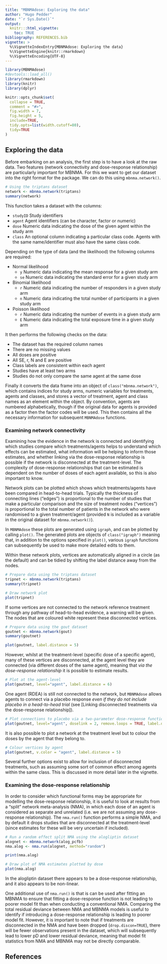 ---
title: "MBNMAdose: Exploring the data"
author: "Hugo Pedder"
date: "`r Sys.Date()`"
output:
  knitr:::html_vignette:
    toc: TRUE
bibliography: REFERENCES.bib
vignette: >
  %\VignetteIndexEntry{MBNMAdose: Exploring the data}
  %\VignetteEngine{knitr::rmarkdown}
  %\VignetteEncoding{UTF-8}
---

```{r setup, include = FALSE}
library(MBNMAdose)
#devtools::load_all()
library(rmarkdown)
library(knitr)
library(dplyr)

knitr::opts_chunk$set(
  collapse = TRUE,
  comment = "#>",
  fig.width = 7,
  fig.height = 5,
  include=TRUE,
  tidy.opts=list(width.cutoff=80),
  tidy=TRUE
)
```

## Exploring the data

Before embarking on an analysis, the first step is to have a look at the
raw data. Two features (network connectivity and dose-response
relationship) are particularly important for MBNMA. For this we want to
get our dataset into the right format for the package. We can do this
using `mbnma.network()`.

```{r}
# Using the triptans dataset
network <- mbnma.network(triptans)
summary(network)
```

This function takes a dataset with the columns:

-   `studyID` Study identifiers
-   `agent` Agent identifiers (can be character, factor or numeric)
-   `dose` Numeric data indicating the dose of the given agent within
    the study arm
-   `class` An optional column indicating a particular class code.
    Agents with the same name/identifier must also have the same class
    code.

Depending on the type of data (and the likelihood) the following columns
are required:

-   Normal likelihood
    -   `y` Numeric data indicating the mean response for a given study
        arm
    -   `se` Numeric data indicating the standard error for a given
        study arm
-   Binomial likelihood
    -   `r` Numeric data indicating the number of responders in a given
        study arm
    -   `n` Numeric data indicating the total number of participants in
        a given study arm
-   Poisson likelihood
    -   `r` Numeric data indicating the number of events in a given
        study arm
    -   `E` Numeric data indicating the total exposure time in a given
        study arm

It then performs the following checks on the data:

-   The dataset has the required column names
-   There are no missing values
-   All doses are positive
-   All SE, r, N and E are positive
-   Class labels are consistent within each agent
-   Studies have at least two arms
-   Studies do not only compare the same agent at the same dose

Finally it converts the data frame into an object of
`class("mbnma.network")`, which contains indices for study arms, numeric
variables for treatments, agents and classes, and stores a vector of
treatment, agent and class names as an element within the object. By
convention, agents are numbered alphabetically, though if the original
data for agents is provided as a factor then the factor codes will be
used. This then contains all the necessary information for subsequent
`MBNMAdose` functions.

### Examining network connectivity

Examining how the evidence in the network is connected and identifying
which studies compare which treatments/agents helps to understand which
effects can be estimated, what information will be helping to inform
those estimates, and whether linking via the dose-response relationship
is possible if the network is disconnected at the treatment-level. The
complexity of dose-response relationships that can be estimated is
dependent on the number of doses of each agent available, so this is
also important to know.

Network plots can be plotted which shows which treatments/agents have
been compared in head-to-head trials. Typically the thickness of
connecting lines ("edges") is proportional to the number of studies that
make a particular comparison and the size of treatment nodes
("vertices") is proportional to the total number of patients in the
network who were randomised to a given treatment/agent (provided `N` is
included as a variable in the original dataset for `mbnma.network()`).

In `MBNMAdose` these plots are generated using `igraph`, and can be
plotted by calling `plot()`. The generated plots are objects of
`class("igraph")` meaning that, in addition to the options specified in
`plot()`, various `igraph` functions can subsequently be used to make
more detailed edits to them.

Within these network plots, vertices are automatically aligned in a
circle (as the default) and can be tidied by shifting the label distance
away from the nodes.

```{r, error = TRUE, purl = FALSE}
# Prepare data using the triptans dataset
tripnet <- mbnma.network(triptans)
summary(tripnet)

# Draw network plot
plot(tripnet)
```

If some vertices are not connected to the network reference treatment
through any pathway of head-to-head evidence, a warning will be given.
The nodes that are coloured white represent these disconnected vertices.

```{r, message=FALSE, warning=FALSE}
# Prepare data using the gout dataset
goutnet <- mbnma.network(gout)
summary(goutnet)
```

```{r}
plot(goutnet, label.distance = 5)
```

However, whilst at the treatment-level (specific dose of a specific
agent), many of these vertices are disconnected, at the agent level they
are connected (via different doses of the same agent), meaning that *via
the dose-response relationship* it is possible to estimate results.

```{r}
# Plot at the agent-level
plot(goutnet, level="agent", label.distance = 6)
```

One agent (RDEA) is still not connected to the network, but `MBNMAdose`
allows agents to connect via a placebo response *even if they do not
include placebo in a head-to-head trial* (see [Linking disconnected
treatments via the dose-response relationship]).

```{r}
# Plot connections to placebo via a two-parameter dose-response function (e.g. Emax)
plot(goutnet, level="agent", doselink = 2, remove.loops = TRUE, label.distance = 6)
```

It is also possible to plot a network at the treatment level but to
colour the doses by the agent that they belong to.

```{r, results="hide"}
# Colour vertices by agent
plot(goutnet, v.color = "agent", label.distance = 5)
```

Several further options exist to allow for inclusion of disconnected
treatments, such as assuming some sort of common effect among agents
within the same class. This is discussed in more detail later in the
vignette.

### Examining the dose-response relationship

In order to consider which functional forms may be appropriate for
modelling the dose-response relationship, it is useful to look at
results from a "split" network meta-analysis (NMA), in which each dose
of an agent is considered as separate and unrelated (i.e. we are not
assuming any dose-response relationship). The `nma.run()` function
performs a simple NMA, and by default it drops studies that are
disconnected at the treatment-level (since estimates for these will be
very uncertain if included).

```{r, results="hide", message=FALSE, warning=FALSE}
# Run a random effect split NMA using the alogliptin dataset
alognet <- mbnma.network(alog_pcfb)
nma.alog <- nma.run(alognet, method="random")
```

```{r}
print(nma.alog)

# Draw plot of NMA estimates plotted by dose
plot(nma.alog)
```

In the alogliptin dataset there appears to be a dose-response
relationship, and it also appears to be non-linear.

One additional use of `nma.run()` is that is can be used after fitting
an MBNMA to ensure that fitting a dose-response function is not leading
to poorer model fit than when conducting a conventional NMA. Comparing
the total residual deviance between NMA and MBNMA models is useful to
identify if introducing a dose-response relationship is leading to
poorer model fit. However, it is important to note that if treatments
are disconnected in the NMA and have been dropped (`drop.discon=TRUE`),
there will be fewer observations present in the dataset, which will
subsequently lead to lower pD and lower residual deviance, meaning that
model fit statistics from NMA and MBNMA may not be directly comparable.

## References
